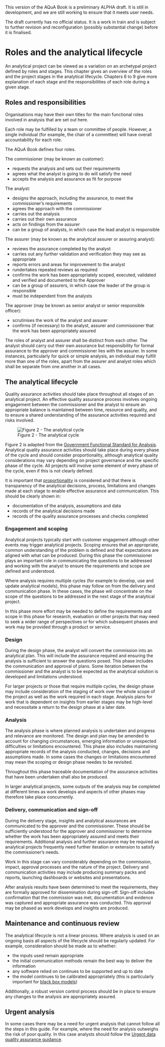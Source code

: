 ::: {.callout-important}
This version of the AQuA Book is a preliminary ALPHA draft.  It is still in development, and we are still working to ensure that it meets user needs. 

The draft currently has no official status. It is a work in train and is subject to further revision and reconfiguration (possibly substantial change) before it is finalised. 
:::

# Roles and the analytical lifecycle

An analytical project can be viewed as a variation on an archetypal project defined by roles and stages. This chapter gives an overview of the roles and the project stages in the analytical lifecycle. Chapters 6 to 9 give more explanation of each stage and the responsibilities of each role during a given stage.

## Roles and responsibilities <a name="roles_and_responsibilities"></a>

Organisations may have their own titles for the main functional roles involved in analysis that are set out here.  

Each role may be fulfilled by a team or committee of people.  However, a single individual (for example, the chair of a committee) will have overall accountability  for each role. 

The AQuA Book defines four roles.  

The commissioner (may be known as customer):

* requests the analysis and sets out their requirements  
* agrees what the analyst is going to do will satisfy the need  
* accepts the analysis and assurance as fit for purpose  

The analyst:

* designs the approach, including the assurance, to meet the commissioner’s requirements 
* agrees the approach with the commissioner 
* carries out the analysis 
* carries out their own assurance  
* acts on findings from the assurer 
* can be a group of analysts, in which case the lead analyst is responsible 

The assurer (may be known as the analytical assurer or assuring analyst):

* reviews the assurance completed by the analyst  
* carries out any further validation and verification they may see as appropriate 
* reports errors and areas for improvement to the analyst  
* rundertakes repeated reviews as required  
* confirms the work has been appropriately scoped, executed, validated and verified and documented to the Approver  
* can be a group of assurers, in which case the leader of the group is responsible
* must be independent from the analysts

The approver (may be known as senior analyst or senior responsible officer):

* scrutinises the work of the analyst and assurer    
* confirms (if necessary) to the analyst, assurer and commissioner that the work has been appropriately assured   
    
The roles of analyst and assurer shall be distinct from each other. The analyst should carry out their own assurance but responsibility for formal assurance to the approver and commissioner lies with the assurer. In some instances, particularly for quick or simple analysis, an individual may fulfill more than one of the roles, apart from the assurer and analyst roles which shall be separate from one another in all cases.

## The analytical lifecycle

Quality assurance activities should take place throughout all stages of an analytical project. An effective quality assurance process involves ongoing engagement between the commissioner and the analyst to ensure an appropriate balance is maintained between time, resource and quality, and to ensure a shared understanding of the assurance activities required and risks involved.

![Figure 2 - The analytical cycle](analytical_lifecycle.jpg){fig-alt="This diagram shows the cycle of activities that make up a typical analytical workflow and shows how these map to the chapters of the AQuA Book. The cycle moves from the start point to engagement and scoping, then design, analysis and finally delivery and communication. After the final stage the cycle either ends at sign off or returns to the engagement and scoping stage. The figure explains that the cycle is often iterative."}

Figure 2 is adapted from the [Government Functional Standard for Analysis](https://www.gov.uk/government/publications/government-analysis-functional-standard--2). Analytical quality assurance activities should take place during every phase of the cycle and should consider proportionality, although analytical quality considerations may vary depending on project governance and the specific phase of the cycle. All projects will involve some element of every phase of the cycle, even if this is not clearly defined.

It is important that [proportionality](proportionality.qmd) is considered and that there is transparency of the analytical decisions, process, limitations and changes made at each stage to enable effective assurance and communication. This should be clearly shown in:  

* documentation of the analysis, assumptions and data
* records of the analytical decisions made
* records of the quality assurance processes and checks completed

### Engagement and scoping

Analytical projects typically start with customer engagement although other events may trigger analytical projects. Scoping ensures that an appropriate, common understanding of the problem is defined and that expectations are aligned with what can be produced. During this phase the commissioner plays an important role in communicating the questions to be addressed and working with the analyst to ensure the requirements and scope are defined and understood. 

Where analysis requires multiple cycles (for example to develop, use and update analytical models), this phase may follow on from the delivery and communication phase. In these cases, the phase will concentrate on the scope of the questions to be addressed in the next stage of the analytical project. 

In this phase more effort may be needed to define the requirements and scope in this phase for research, evaluation or other projects that may need to seek a wider range of perspectives or for which subsequent phases and work may be provided through a product or service.

### Design

During the design phase, the analyst will convert the commission into an analytical plan. This will include the assurance required and ensuring the analysis is sufficient to answer the questions posed. This phase includes the communication and approval of plans. Some iteration between the commissioner and the analyst is to be expected as the analytical solution is developed and limitations understood.  

For larger projects or those that require multiple cycles, the design phase may include consideration of the staging of work over the whole scope of the project as well as the work required in each stage. Analysis plans for work that is dependent on insights from earlier stages may be high-level and necessitate a return to the design phase at a later date.

### Analysis

The analysis phase is where planned analysis is undertaken and progress and relevance are monitored. The design and plan may be amended to account for changing circumstances, emerging information or unexpected difficulties or limitations encountered. This phase also includes maintaining appropriate records of the analysis conducted, changes, decisions and assumptions made. In some cases the changes or limitations encountered may mean the scoping or design phase needes to be revisited. 

Throughout this phase traceable documentation of the assurance activities that have been undertaken shall also be produced. 

In larger analytical projects, some outputs of the analysis may be completed at different times as work develops and aspects of other phases may therefore take place concurrently.

### Delivery, communication and sign-off

During the delivery stage, insights and analytical assurances are communicated to the approver and the commissioner. These should be sufficiently understood for the approver and commissioner to determine whether the work has been appropriately assured and meets their requirements. Additional analysis and further assurance may be required as analytical projects frequently need further iteration or extension to satisfy the commissioner's needs.

Work in this stage can vary considerably depending on the commission, impact, approval processes and the nature of the project. Delivery and communication activities may include producing summary packs and reports, launching dashboards or websites and presentations.

After analysis results have been determined to meet the requirements, they are formally approved for dissemination during sign-off. Sign-off  includes confirmation that the commission was met, documentation and evidence was captured and appropriate assurance was conducted. This approval may be phased as work develops and insights are produced.

## Maintenance and continuous review
The analytical lifecycle is not a linear process. Where analysis is used on an ongoing basis all aspects of the lifecycle should be regularly updated. For example, consideration should be made as to whether:

* the inputs used remain appropriate
* the initial communication methods remain the best way to deliver the information
* any software relied on continues to be supported and up to date
* the model continues to be calibrated appropriately (this is particularly important for [black box models](definitions_and_key_concepts.html#black-box-models))

Additionally, a robust version control process should be in place to ensure any changes to the analysis are appropriately assured.

## Urgent analysis 
In some cases there may be a need for urgent analysis that cannot follow all the steps in this guide. For example, where the need for analysis outweighs the risk of poor quality. In this case analysts should follow the [Urgent data quality assurance guidance](https://www.gov.uk/government/publications/urgent-data-quality-assurance-guidance/urgent-data-quality-assurance-guidance).  
